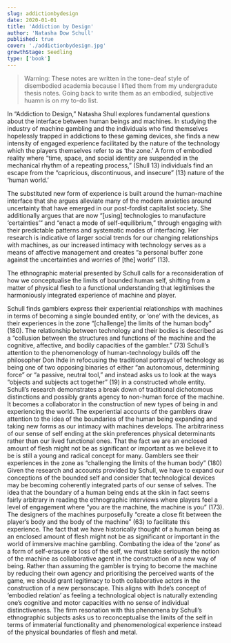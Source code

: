 ```yaml
---
slug: addictionbydesign
date: 2020-01-01
title: 'Addiction by Design'
author: 'Natasha Dow Schull'
published: true
cover: './addictionbydesign.jpg'
growthStage: Seedling
type: ['book']
---
```


> Warning: These notes are written in the tone-deaf style of disembodied academia because I lifted them from my undergradute thesis notes. Going back to write them as an embodied, subjective huamn is on my to-do list.

In “Addiction to Design,” Natasha Shull explores fundamental questions about the interface between human beings and machines. In studying the industry of machine gambling and the individuals who find themselves hopelessly trapped in addictions to these gaming devices, she finds a new intensity of engaged experience facilitated by the nature of the technology which the players themselves refer to as ‘the zone.’ A form of embodied reality where “time, space, and social identity are suspended in the mechanical rhythm of a repeating process,” (Shull 13) individuals find an escape from the “capricious, discontinuous, and insecure” (13) nature of the ‘human world.’

The substituted new form of experience is built around the human-machine interface that she argues alleviate many of the modern anxieties around uncertainty that have emerged in our post-fordist capitalist society. She additionally argues that are now “[using] technologies to manufacture ‘certainties’” and “enact a mode of self-equilibrium,” through engaging with their predictable patterns and systematic modes of interfacing. Her research is indicative of larger social trends for our changing relationships with machines, as our increased intimacy with technology serves as a means of affective management and creates “a personal buffer zone against the uncertainties and worries of [the] world” (13).

The ethnographic material presented by Schull calls for a reconsideration of how we conceptualise the limits of bounded human self, shifting from a matter of physical flesh to a functional understanding that legitimises the harmoniously integrated experience of machine and player. 

Schull finds gamblers express their experiential relationships with machines in terms of becoming a single bounded entity, or ‘one’ with the devices, as their experiences in the zone “[challenge] the limits of the human body” (180). 
The relationship between technology and their bodies is described as a “collusion between the structures and functions of the machine and the cognitive, affective, and bodily capacities of the gambler.” (73) 
Schull’s attention to the phenomenology of human-technology builds off the philosopher Don Ihde in refocusing the traditional portrayal of technology as being one of two opposing binaries of either “an autonomous, determining force” or “a passive, neutral tool,” and instead asks us to look at the ways “objects and subjects act together” (19) in a constructed whole entity. Schull’s research demonstrates a break down of traditional dichotomous distinctions and possibly grants agency to non-human force of the machine. It becomes a collaborator in the construction of new types of being in and experiencing the world.
The experiential accounts of the gamblers draw attention to the idea of the boundaries of the human being expanding and taking new forms as our intimacy with machines develops. The arbitrariness of our sense of self ending at the skin preferences physical determinants rather than our lived functional ones. That the fact we are an enclosed amount of flesh might not be as significant or important as we believe it to be is still a young and radical concept for many. Gamblers see their experiences in the zone as “challenging the limits of the human body” (180) 
Given the research and accounts provided by Schull, we have to expand our conceptions of the bounded self and consider that technological devices may be becoming coherently integrated parts of our sense of selves. The idea that the boundary of a human being ends at the skin in fact seems fairly arbitrary in reading the ethnographic interviews where players feel a level of engagement where “you are the machine, the machine is you” (173). 
The designers of the machines purposefully “create a close fit between the player’s body and the body of the machine” (63) to facilitate this experience. The fact that we have historically thought of a human being as an enclosed amount of flesh might not be as significant or important in the world of immersive machine gambling.
Combating the idea of the ‘zone’ as a form of self-erasure or loss of the self, we must take seriously the notion of the machine as collaborative agent in the construction of a new way of being. Rather than assuming the gambler is trying to become the machine by reducing their own agency and prioritising the perceived wants of the game, we should grant legitimacy to both collaborative actors in the construction of a new personscape. This aligns with Ihde’s concept of ‘embodied relation’ as feeling a technological object is naturally extending one’s cognitive and motor capacities with no sense of individual distinctiveness.
 The firm resonation with this phenomena by Schull’s ethnographic subjects asks us to reconceptualise the limits of the self in terms of immaterial functionality and phenomenological experience instead of the physical boundaries of flesh and metal.
